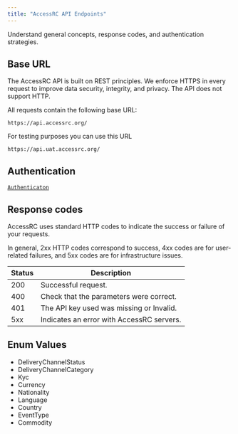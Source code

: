 ```yaml
---
title: "AccessRC API Endpoints"
---
```


Understand general concepts, response codes, and authentication strategies.

## Base URL
The AccessRC API is built on REST principles. We enforce HTTPS in every request to improve data security, integrity, and privacy. The API does not support HTTP.

All requests contain the following base URL:

```http
https://api.accessrc.org/
```

For testing purposes you can use this URL

```http
https://api.uat.accessrc.org/
```

##  Authentication

[`Authenticaton`](../../documentation/authentication)

##  Response codes
AccessRC uses standard HTTP codes to indicate the success or failure of your requests.

In general, 2xx HTTP codes correspond to success, 4xx codes are for user-related failures, and 5xx codes are for infrastructure issues.

| Status | Description                                 |
|--------|---------------------------------------------|
| 200    | Successful request.                         |
| 400    | Check that the parameters were correct.     |
| 401    | The API key used was missing or Invalid.    |
| 5xx    | Indicates an error with AccessRC servers.   |

##  Enum Values

- DeliveryChannelStatus
- DeliveryChannelCategory
- Kyc
- Currency
- Nationality
- Language
- Country
- EventType
- Commodity